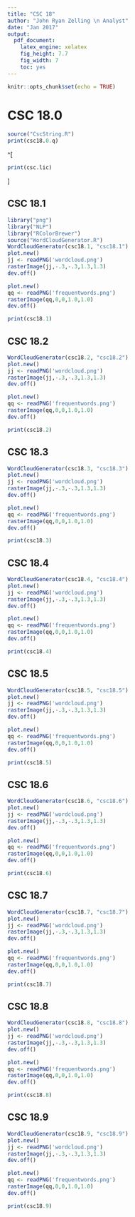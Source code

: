 ```yaml
---
title: "CSC 18"
author: "John Ryan Zelling \n Analyst"
date: "Jan 2017"
output: 
  pdf_document: 
    latex_engine: xelatex
    fig_height: 7.7
    fig_width: 7
    toc: yes
---
```


```r
knitr::opts_chunk$set(echo = TRUE)
```

<!-- ===== -->
<!-- TITLE -->
<!-- ===== -->

# CSC 18.0

```r
source("CscString.R")
print(csc18.0.q)
```

^[
```r
print(csc.lic)
```
]

<!-- ===== -->
<!-- PAGES -->
<!-- ===== -->

<P style="page-break-before: always"> \pagebreak

## CSC 18.1
```r
library("png")
library("NLP")
library("RColorBrewer")
source("WordCloudGenerator.R")
WordCloudGenerator(csc18.1, "csc18.1")
plot.new()
jj <- readPNG('wordcloud.png')
rasterImage(jj,-.3,-.3,1.3,1.3)
dev.off()
```

```r
plot.new()
qq <- readPNG('frequentwords.png')
rasterImage(qq,0,0,1.0,1.0)
dev.off()

print(csc18.1)
```

<P style="page-break-before: always"> \pagebreak

## CSC 18.2
```r
WordCloudGenerator(csc18.2, "csc18.2")
plot.new()
jj <- readPNG('wordcloud.png')
rasterImage(jj,-.3,-.3,1.3,1.3)
dev.off()
```

```r
plot.new()
qq <- readPNG('frequentwords.png')
rasterImage(qq,0,0,1.0,1.0)
dev.off()

print(csc18.2)
```

<P style="page-break-before: always"> \pagebreak

## CSC 18.3
```r
WordCloudGenerator(csc18.3, "csc18.3")
plot.new()
jj <- readPNG('wordcloud.png')
rasterImage(jj,-.3,-.3,1.3,1.3)
dev.off()
```

```r
plot.new()
qq <- readPNG('frequentwords.png')
rasterImage(qq,0,0,1.0,1.0)
dev.off()

print(csc18.3)
```

<P style="page-break-before: always"> \pagebreak

## CSC 18.4
```r
WordCloudGenerator(csc18.4, "csc18.4")
plot.new()
jj <- readPNG('wordcloud.png')
rasterImage(jj,-.3,-.3,1.3,1.3)
dev.off()
```

```r
plot.new()
qq <- readPNG('frequentwords.png')
rasterImage(qq,0,0,1.0,1.0)
dev.off()

print(csc18.4)
```

<P style="page-break-before: always"> \pagebreak

## CSC 18.5
```r
WordCloudGenerator(csc18.5, "csc18.5")
plot.new()
jj <- readPNG('wordcloud.png')
rasterImage(jj,-.3,-.3,1.3,1.3)
dev.off()
```

```r
plot.new()
qq <- readPNG('frequentwords.png')
rasterImage(qq,0,0,1.0,1.0)
dev.off()

print(csc18.5)
```

<P style="page-break-before: always"> \pagebreak

## CSC 18.6
```r
WordCloudGenerator(csc18.6, "csc18.6")
plot.new()
jj <- readPNG('wordcloud.png')
rasterImage(jj,-.3,-.3,1.3,1.3)
dev.off()
```

```r
plot.new()
qq <- readPNG('frequentwords.png')
rasterImage(qq,0,0,1.0,1.0)
dev.off()

print(csc18.6)
```

<P style="page-break-before: always"> \pagebreak

## CSC 18.7
```r
WordCloudGenerator(csc18.7, "csc18.7")
plot.new()
jj <- readPNG('wordcloud.png')
rasterImage(jj,-.3,-.3,1.3,1.3)
dev.off()
```

```r
plot.new()
qq <- readPNG('frequentwords.png')
rasterImage(qq,0,0,1.0,1.0)
dev.off()

print(csc18.7)
```

<P style="page-break-before: always"> \pagebreak

## CSC 18.8
```r
WordCloudGenerator(csc18.8, "csc18.8")
plot.new()
jj <- readPNG('wordcloud.png')
rasterImage(jj,-.3,-.3,1.3,1.3)
dev.off()
```

```r
plot.new()
qq <- readPNG('frequentwords.png')
rasterImage(qq,0,0,1.0,1.0)
dev.off()

print(csc18.8)
```

<P style="page-break-before: always"> \pagebreak

## CSC 18.9
```r
WordCloudGenerator(csc18.9, "csc18.9")
plot.new()
jj <- readPNG('wordcloud.png')
rasterImage(jj,-.3,-.3,1.3,1.3)
dev.off()
```

```r
plot.new()
qq <- readPNG('frequentwords.png')
rasterImage(qq,0,0,1.0,1.0)
dev.off()

print(csc18.9)
```

